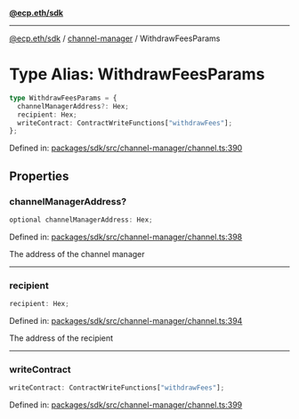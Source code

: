 [**@ecp.eth/sdk**](../../index.mdx)

***

[@ecp.eth/sdk](/sdk-reference/index.mdx) / [channel-manager](/sdk-reference/channel-manager/index.mdx) / WithdrawFeesParams

# Type Alias: WithdrawFeesParams

```ts
type WithdrawFeesParams = {
  channelManagerAddress?: Hex;
  recipient: Hex;
  writeContract: ContractWriteFunctions["withdrawFees"];
};
```

Defined in: [packages/sdk/src/channel-manager/channel.ts:390](https://github.com/ecp-eth/comments-monorepo/blob/main/packages/sdk/src/channel-manager/channel.ts#L390)

## Properties

### channelManagerAddress?

```ts
optional channelManagerAddress: Hex;
```

Defined in: [packages/sdk/src/channel-manager/channel.ts:398](https://github.com/ecp-eth/comments-monorepo/blob/main/packages/sdk/src/channel-manager/channel.ts#L398)

The address of the channel manager

***

### recipient

```ts
recipient: Hex;
```

Defined in: [packages/sdk/src/channel-manager/channel.ts:394](https://github.com/ecp-eth/comments-monorepo/blob/main/packages/sdk/src/channel-manager/channel.ts#L394)

The address of the recipient

***

### writeContract

```ts
writeContract: ContractWriteFunctions["withdrawFees"];
```

Defined in: [packages/sdk/src/channel-manager/channel.ts:399](https://github.com/ecp-eth/comments-monorepo/blob/main/packages/sdk/src/channel-manager/channel.ts#L399)
